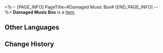 <%-- [PAGE_INFO]
PageTitle=#Damaged Music Box#
[END_PAGE_INFO] --%>
{{Item Infobox
|title       = Damaged Music Box
|id          = 140140
|image       = Item Damaged Music Box.png
|type        = 
|invCategory = Missions
|rarity      = 3
|effect      = 
|description = The melody produced by the wooden box was somewhat unsettling, nonetheless, it was cherished by the two girls, who relied on each other like sisters.
}}
{{Description|1=''"Welcome... home...''"}}
'''Damaged Music Box''' is a [[Item]].

==Other Languages==
{{Other Languages
|en   = Damaged Music Box
|zhs  = 损坏的八音盒
|zht  = 損壞的音樂盒
|ja   = 壊れたオルゴール
|ko   = 망가진 오르골
|es   = Caja de música estropeada
|fr   = Boîte à musique abîmée
|ru   = Сломанная музыкальная шкатулка
|th   = กล่องดนตรีที่พังเสียหาย
|vi   = Hộp Nhạc Hỏng
|de   = Beschädigte Spieluhr
|id   = Kotak Musik Rusak
|pt   = Caixinha de Música Danificada
}}

==Change History==
{{Change History|2.0}}